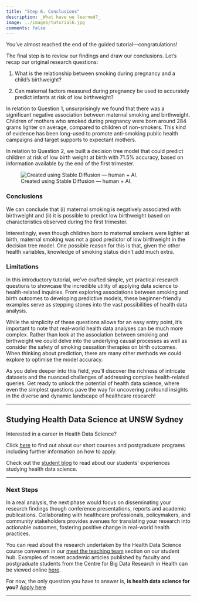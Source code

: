 ```yaml
---
title: "Step 6. Conclusions"
description: _What have we learned?_
image: ../images/tutorial6.jpg
comments: false
---
```


You've almost reached the end of the guided tutorial---congratulations! 

The final step is to review our findings and draw our conclusions. Let's recap our original research questions:

1) What is the relationship between smoking during pregnancy and a child's birthweight?

2) Can maternal factors measured during pregnancy be used to accurately predict infants at risk of low birthweight?

In relation to Question 1, unsurprisingly we found that there was a significant negative association between maternal smoking and birthweight. Children of mothers who smoked during pregnancy were born around 284 grams lighter on average, compared to children of non-smokers. This kind of evidence has been long-used to promote anti-smoking public health campaigns and target supports to expectant mothers. 

In relation to Question 2, we built a decision tree model that could predict children at risk of low birth weight at birth with 71.5% accuracy, based on information available by the end of the first trimester. 

![Created using Stable Diffusion --- human + AI.](../images/tutorial6.jpg)

### Conclusions

We can conclude that (i) maternal smoking is negatively associated with birthweight and (ii) it is possible to predict low birthweight based on characteristics observed during the first trimester.

Interestingly, even though children born to maternal smokers were lighter at birth, maternal smoking was not a good predictor of low birthweight in the decision tree model. One possible reason for this is that, given the other health variables, knowledge of smoking status didn't add much extra. 

### Limitations

In this introductory tutorial, we've crafted simple, yet practical research questions to showcase the incredible utility of applying data science to health-related inquiries. From exploring associations between smoking and birth outcomes to developing predictive models, these beginner-friendly examples serve as stepping stones into the vast possibilities of health data analysis.

While the simplicity of these questions allows for an easy entry point, it's important to note that real-world health data analyses can be much more complex. Rather than look at the association between smoking and birthweight we could delve into the underlying causal processes as well as consider the safety of smoking cessation therapies on birth outcomes. When thinking about prediction, there are many other methods we could explore to optimise the model accuracy.

As you delve deeper into this field, you'll discover the richness of intricate datasets and the nuanced challenges of addressing complex health-related queries. Get ready to unlock the potential of health data science, where even the simplest questions pave the way for uncovering profound insights in the diverse and dynamic landscape of healthcare research!

*** 

:::: {.callout-pad}
::: {.callout-tip}
## Studying Health Data Science at UNSW Sydney

Interested in a career in Health Data Science?

Click [here](https://www.unsw.edu.au/medicine-health/study-with-us/study-areas/health-data-science) to find out about our short courses and postgraduate programs including further information on how to apply.

Check out the [student blog](https://hds-hub.cbdrh.med.unsw.edu.au/posts.html) to read about our students' experiences studying health data science. 

:::
::::

***

### Next Steps

In a real analysis, the next phase would focus on disseminating your research findings though conference presentations, reports and academic publications. Collaborating with healthcare professionals, policymakers, and community stakeholders provides avenues for translating your research into actionable outcomes, fostering positive change in real-world health practices. 

You can read about the research undertaken by the Health Data Science course conveners in our [meet the teaching team](https://hds-hub.cbdrh.med.unsw.edu.au/people.html) section on our student hub. Examples of recent academic articles published by faculty and postgraduate students from the Centre for Big Data Research in Health can be viewed online [here](https://unsw-primo.hosted.exlibrisgroup.com/primo-explore/search?query=any,contains,a&pfilter=pfilter,exact,articles&tab=default_tab&search_scope=unsworks_search_scope&vid=UNSWORKS&facet=local21,include,Centre%20for%20Big%20Data%20Research&offset=0). 

For now, the only question you have to answer is, **is health data science for you?** [Apply here](https://www.unsw.edu.au/study/how-to-apply)  

***
